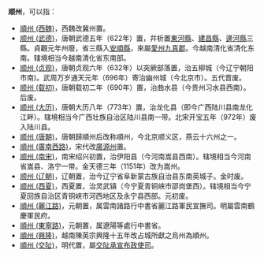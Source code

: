 '''顺州'''，可以指： 
*[[順州_(西魏)|順州 (西魏)]]，西魏改冀州置。
*[[顺州_(武德)|顺州 (武德)]]，唐朝武德五年（622年）置，幷析置[[東河縣|東河縣]]、[[建昌縣|建昌縣]]、[[邊河縣|邊河縣]]三縣。貞觀元年州廢，省三縣入[[安順縣|安順縣]]，來屬[[愛州|愛州]][[九真郡|九真郡]]。今越南清化省清化东南。辖境相当今越南清化省东南部。
*[[顺州_(贞观)|顺州 (贞观)]]，唐朝贞观六年（632年）以突厥部落置，治五柳城（今辽宁朝阳市南)。武周万岁通天元年（696年）寄治幽州城（今北京市）。五代晋废。
*[[顺州_(载初)|顺州 (载初)]]，唐朝载初二年（690年）置，治曲水县（今贵州习水县西南）。后废。
*[[顺州_(大历)|顺州 (大历)]]，唐朝大历八年（773年）置，治龙化县（即今广西陆川县南龙化江畔）。辖境相当今广西壮族自治区陆川县南一带。北宋开宝五年（972年）废入陆川县。
*[[顺州_(唐朝)|顺州 (唐朝)]]，唐朝歸順州后改称順州，今北京顺义区，燕云十六州之一。
*[[順州_(廣南西路)|順州 (廣南西路)]]，宋代改[[廣源州|廣源州]]置。
*[[顺州_(南宋)|顺州 (南宋)]]，南宋绍兴初置，治伊阳县（今河南嵩县西南）。辖境相当今河南省嵩县、洛宁一带。金天德三年（1151年）改为嵩州。
*[[顺州_(辽朝)|顺州 (辽朝)]]，辽朝置，治今辽宁省阜新蒙古族自治县东南英城子。金时废。
*[[顺州_(西夏)|顺州 (西夏)]]，西夏置，治灵武镇（今宁夏青铜峡市邵岗堡西）。辖境相当今宁夏回族自治区青铜峡市河西地区及永宁县西部。元初废。
*[[順州_(麗江路)|順州 (麗江路)]]，元朝置，属雲南諸路行中書省麗江路軍民宣撫司。明屬雲南鶴慶軍民府。
*[[順州_(東寧路)|順州 (東寧路)]]，元朝置，属遼陽等處行中書省。
*[[順州_(興隆)|順州 (興隆)]]，越南陳英宗興隆十五年改占城所獻之烏州為順州。
*[[順州_(交阯)|順州 (交阯)]]，明代置，屬[[交阯承宣布政使司|交阯承宣布政使司]]。
{{Disambig|S|Cat=二字州名消歧义}}